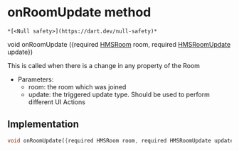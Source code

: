 # onRoomUpdate method

    *[<Null safety>](https://dart.dev/null-safety)*

void onRoomUpdate
({required [HMSRoom](../../hmssdk_flutter/HMSRoom-class) room, required [HMSRoomUpdate](../../hmssdk_flutter/HMSRoomUpdate-class) update})

<p>This is called when there is a change in any property of the Room</p>
<ul>
<li>Parameters:
<ul>
<li>room: the room which was joined</li>
<li>update: the triggered update type. Should be used to perform different UI Actions</li>
</ul>
</li>
</ul>

## Implementation

```dart
void onRoomUpdate({required HMSRoom room, required HMSRoomUpdate update});
```
